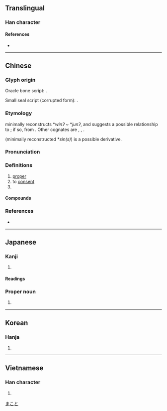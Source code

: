 {{character info/new}}
==Translingual==

===Han character===
{{Han char|rn=10|rad=儿|as=02|sn=4|four=23210|canj=IHU|ids=⿱厶儿}}

====References====
* {{Han ref|kx=0123.030|dkj=01338|dj=0258.010|hdz=10265.030|uh=5141|ud=20801|bh=A4B9|bd=42169}}

----

==Chinese==
{{zh-forms}}

===Glyph origin===
{{Han etym}}
Oracle bone script: {{liushu|p}}.

Small seal script (corrupted form): {{Han compound|㠯|儿|c1=p|c2=s|ls=psc}}.

===Etymology===
{{zh-ref|Schuessler (2007)}} minimally reconstructs *''winʔ'' ~ *''junʔ'', and suggests a possible relationship to {{cog|my|ယုံ||to believe}}; if so, from {{inh|zh|sit-pro|*yum||to believe}}. Other cognates are {{cog|csh|yón-é}}, {{cog|mrh|zó}}, {{cog|lhu|ʑo³¹}}. 

{{och-l|[[信]]}} (minimally reconstructed *''sin(s)'') is a possible derivative.

===Pronunciation===
{{zh-pron
|m=yǔn
|c=jyun4,wan5
|c-t=vun4
|mn=qz,tp,xm:ún/kh,zz:ín
|mn-t=rung2
|w=2yn
|mc=y
|oc=y
|cat=v,a,pn
}}

===Definitions===
{{zh-hanzi}}

# [[proper]]
# to [[consent]]
# {{surname|lang=zh}}

====Compounds====
{{zh-der|不允|中允|依允|俞允|俯允|允准|允執其中|允執厥中|允婚|允從|允承|允文允武|允洽|允當|允許|允諾|公允|平允|慨允|慨然允諾|慨然應允|應允|明允|滿口應允|祝允明|答允|葷允|虞允文|面允}}

===References===
* {{R:yue:Hanzi}}

----

==Japanese==

===Kanji===
{{ja-kanji|grade=|rs=儿02}}

# {{defn|lang=ja|sort=儿02}}

====Readings====
{{ja-readings
|on=いん
|kun=まこと-, ゆる-す, じょう-
|nanori=なり,や
}}

===Proper noun===
{{ja-pos|proper|まこと}}

# {{given name|male|lang=ja}}

[[Category:Japanese male given names|まこと]]

----

==Korean==

===Hanja===
{{ko-hanja|hangeul=윤|rv=yun|mr=yun}}

# {{defn|lang=ko|sort=儿02}}

----

==Vietnamese==

===Han character===
{{vi-hantu|[[doãn]], [[duẫn]]|rs=儿02}}

# {{defn|lang=vi|sort=儿02}}
